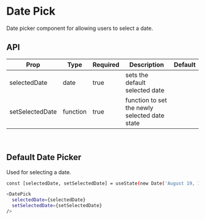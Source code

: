 
<Meta title="DatePick" component={DatePick} />

# Date Pick

Date picker component for allowing users to select a date.

## API

| Prop            | Type     | Required | Description                                   | Default |
| --------------- | -------- | -------- | --------------------------------------------- | ------- |
| selectedDate    | date     | true     | sets the default selected date                |         |
| setSelectedDate | function | true     | function to set the newly selected date state |         |

<br />

## Default Date Picker

Used for selecting a date.

```bash
const [selectedDate, setSelectedDate] = useState(new Date('August 19, 1975 23:15:30'));

<DatePick
  selectedDate={selectedDate}
  setSelectedDate={setSelectedDate}
/>
```

<Story name="Default" id="date-pick--default"></Story>
